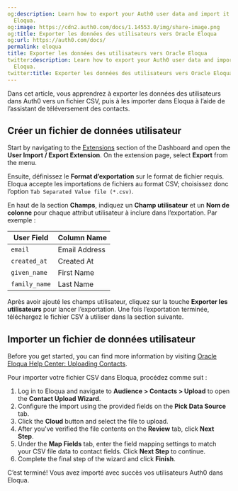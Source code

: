 ```yaml
---
og:description: Learn how to export your Auth0 user data and import it into Oracle
  Eloqua.
og:image: https://cdn2.auth0.com/docs/1.14553.0/img/share-image.png
og:title: Exporter les données des utilisateurs vers Oracle Eloqua
og:url: https://auth0.com/docs/
permalink: eloqua
title: Exporter les données des utilisateurs vers Oracle Eloqua
twitter:description: Learn how to export your Auth0 user data and import it into Oracle
  Eloqua.
twitter:title: Exporter les données des utilisateurs vers Oracle Eloqua
---
```


Dans cet article, vous apprendrez à exporter les données des utilisateurs dans Auth0 vers un fichier CSV, puis à les importer dans Eloqua à l’aide de l’assistant de téléversement des contacts.

## Créer un fichier de données utilisateur

Start by navigating to the [Extensions](https://manage.auth0.com/#/extensions) section of the Dashboard and open the **User Import / Export Extension**. On the extension page, select **Export** from the menu.

Ensuite, définissez le **Format d’exportation** sur le format de fichier requis. Eloqua accepte les importations de fichiers au format CSV; choisissez donc l’option `Tab Separated Value file (*.csv)`.

En haut de la section **Champs**, indiquez un **Champ utilisateur** et un **Nom de colonne** pour chaque attribut utilisateur à inclure dans l’exportation. Par exemple :

<table class="table"><thead>
<tr>
<th>User Field</th>
<th>Column Name</th>
</tr>
</thead>
<tbody>
<tr>
<td><code>email</code></td>
<td>Email Address</td>
</tr>
<tr>
<td><code>created_at</code></td>
<td>Created At</td>
</tr>
<tr>
<td><code>given_name</code></td>
<td>First Name</td>
</tr>
<tr>
<td><code>family_name</code></td>
<td>Last Name</td>
</tr>
</tbody>
</table>

Après avoir ajouté les champs utilisateur, cliquez sur la touche **Exporter les utilisateurs** pour lancer l’exportation. Une fois l’exportation terminée, téléchargez le fichier CSV à utiliser dans la section suivante.

## Importer un fichier de données utilisateur

Before you get started, you can find more information by visiting [Oracle Eloqua Help Center: Uploading Contacts](https://docs.oracle.com/cloud/latest/marketingcs_gs/OMCAA/index.html#Help/Contacts/Tasks/UploadingContacts.htm).

Pour importer votre fichier CSV dans Eloqua, procédez comme suit :

1. Log in to Eloqua and navigate to **Audience > Contacts > Upload** to open the **Contact Upload Wizard**.
2. Configure the import using the provided fields on the **Pick Data Source** tab.
3. Click the **Cloud** button and select the file to upload.
4. After you've verified the file contents on the **Review** tab, click **Next Step**.
5. Under the **Map Fields** tab, enter the field mapping settings to match your CSV file data to contact fields. Click **Next Step** to continue.
6. Complete the final step of the wizard and click **Finish**.

C’est terminé! Vous avez importé avec succès vos utilisateurs Auth0 dans Eloqua.